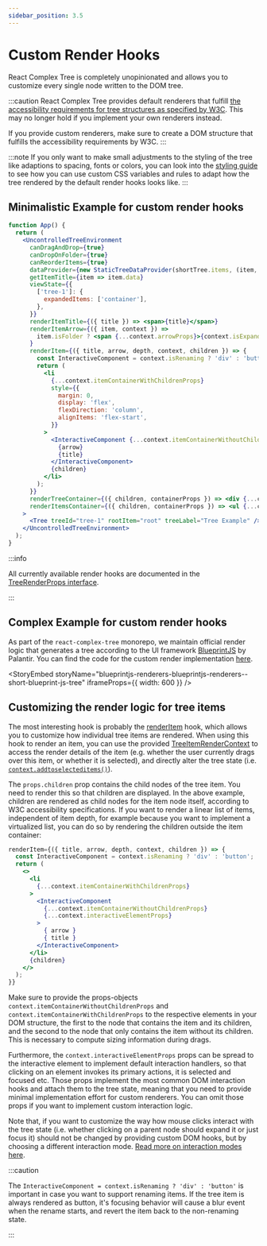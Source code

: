 ```yaml
---
sidebar_position: 3.5
---
```



# Custom Render Hooks

React Complex Tree is completely unopinionated and allows you to customize every single node written to the DOM
tree.

:::caution
React Complex Tree provides default renderers that fulfill
[the accessibility requirements for tree structures as specified by W3C](https://www.w3.org/TR/wai-aria-practices-1.1/examples/treeview/treeview-2/treeview-2a.html).
This may no longer hold if you implement your own renderers instead.

If you provide custom renderers, make sure to create a DOM structure that fulfills the
accessibility requirements by W3C.
:::

:::note
If you only want to make small adjustments to the styling of the tree like adaptions to spacing, fonts or colors,
you can look into the [styling guide](styling) to see how you can use custom CSS variables and rules to adapt how
the tree rendered by the default render hooks looks like.
:::

## Minimalistic Example for custom render hooks

```jsx live
function App() {
  return (
    <UncontrolledTreeEnvironment
      canDragAndDrop={true}
      canDropOnFolder={true}
      canReorderItems={true}
      dataProvider={new StaticTreeDataProvider(shortTree.items, (item, data) => ({ ...item, data }))}
      getItemTitle={item => item.data}
      viewState={{
        ['tree-1']: {
          expandedItems: ['container'],
        },
      }}
      renderItemTitle={({ title }) => <span>{title}</span>}
      renderItemArrow={({ item, context }) =>
        item.isFolder ? <span {...context.arrowProps}>{context.isExpanded ? 'v ' : '> '}</span> : null
      }
      renderItem={({ title, arrow, depth, context, children }) => {
        const InteractiveComponent = context.isRenaming ? 'div' : 'button';
        return (
          <li
            {...context.itemContainerWithChildrenProps}
            style={{
              margin: 0,
              display: 'flex',
              flexDirection: 'column',
              alignItems: 'flex-start',
            }}
          >
            <InteractiveComponent {...context.itemContainerWithoutChildrenProps} {...context.interactiveElementProps}>
              {arrow}
              {title}
            </InteractiveComponent>
            {children}
          </li>
        );
      }}
      renderTreeContainer={({ children, containerProps }) => <div {...containerProps}>{children}</div>}
      renderItemsContainer={({ children, containerProps }) => <ul {...containerProps}>{children}</ul>}
    >
      <Tree treeId="tree-1" rootItem="root" treeLabel="Tree Example" />
    </UncontrolledTreeEnvironment>
  );
}
```

:::info

All currently available render hooks are documented in the
[TreeRenderProps interface](/docs/api/interfaces/TreeRenderProps).

:::

## Complex Example for custom render hooks

As part of the `react-complex-tree` monorepo, we maintain official render logic that generates a tree according
to the UI framework [BlueprintJS](https://blueprintjs.com/docs/#core/components/tree) by Palantir.
You can find the code for the custom render implementation
[here](https://github.com/lukasbach/react-complex-tree/blob/main/packages/blueprintjs-renderers/src/renderers.tsx).

<StoryEmbed
  storyName="blueprintjs-renderers-blueprintjs-renderers--short-blueprint-js-tree"
  iframeProps={{ width: 600 }}
/>

## Customizing the render logic for tree items

The most interesting hook is probably the [renderItem](/docs/api/interfaces/TreeRenderProps#renderitem) hook,
which allows you to customize how individual tree items are rendered.
When using this hook to render an item, you can use the provided
[TreeItemRenderContext](/docs/api/interfaces/TreeItemRenderContext) to access the render details of the item
(e.g. whether the user currently drags over this item, or whether it is selected), and directly alter the
tree state (i.e. [`context.addtoselecteditems()`](/docs/api/interfaces/TreeItemRenderContext#addtoselecteditems)).

The `props.children` prop contains the child nodes of the tree item. You need to render this so that children
are displayed. In the above example, children are rendered as child nodes for the item node itself, according
to W3C accessibility specifications. If you want to render a linear list of items, independent of item depth,
for example because you want to implement a virtualized list, you can do so by rendering the children outside the
item container:

```jsx
renderItem={({ title, arrow, depth, context, children }) => {
  const InteractiveComponent = context.isRenaming ? 'div' : 'button';
  return (
    <>
      <li
        {...context.itemContainerWithChildrenProps}
      >
        <InteractiveComponent
          {...context.itemContainerWithoutChildrenProps}
          {...context.interactiveElementProps}
        >
          { arrow }
          { title }
        </InteractiveComponent>
      </li>
      {children}
    </>
  );
}}
```

Make sure to provide the props-objects `context.itemContainerWithoutChildrenProps` and
`context.itemContainerWithChildrenProps` to the respective elements in your DOM structure, the first to the node
that contains the item and its children, and the second to the node that only contains the item without
its children. This is necessary to compute sizing information during drags.

Furthermore, the `context.interactiveElementProps` props can be spread to the interactive element to
implement default interaction handlers, so that clicking on an element invokes its primary actions,
it is selected and focused etc. Those props implement the most common DOM interaction hooks and attach them
to the tree state, meaning that you need to provide minimal implementation effort for custom renderers. You
can omit those props if you want to implement custom interaction logic.

Note that, if you want to customize the way how mouse clicks interact with the tree state (i.e. whether
clicking on a parent node should expand it or just focus it) should not be changed by providing custom
DOM hooks, but by choosing a different interaction mode.
[Read more on interaction modes here](/docs/guides/interaction-modes).

:::caution

The `InteractiveComponent = context.isRenaming ? 'div' : 'button'` is important in case you want to
support renaming items. If the tree item is always rendered as button, it's focusing behavior will
cause a blur event when the rename starts, and revert the item back to the non-renaming state.

:::